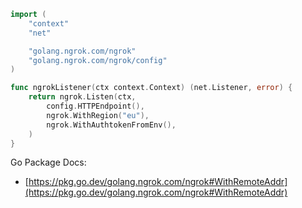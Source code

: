 ```go
import (
	"context"
	"net"

	"golang.ngrok.com/ngrok"
	"golang.ngrok.com/ngrok/config"
)

func ngrokListener(ctx context.Context) (net.Listener, error) {
	return ngrok.Listen(ctx,
		config.HTTPEndpoint(),
		ngrok.WithRegion("eu"),
		ngrok.WithAuthtokenFromEnv(),
	)
}
```

Go Package Docs:

- [https://pkg.go.dev/golang.ngrok.com/ngrok#WithRemoteAddr](https://pkg.go.dev/golang.ngrok.com/ngrok#WithRemoteAddr)
